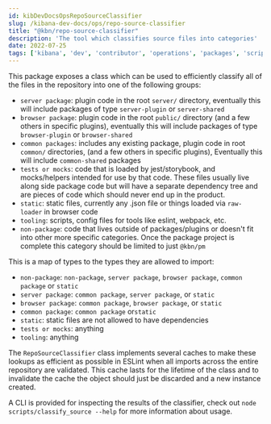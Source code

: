 ---
id: kibDevDocsOpsRepoSourceClassifier
slug: /kibana-dev-docs/ops/repo-source-classifier
title: "@kbn/repo-source-classifier"
description: 'The tool which classifies source files into categories'
date: 2022-07-25
tags: ['kibana', 'dev', 'contributor', 'operations', 'packages', 'scripts']
---

This package exposes a class which can be used to efficiently classify all of the files in the repository into one of the following groups:

- `server package`: plugin code in the root `server/` directory, eventually this will include packages of type `server-plugin` or `server-shared`
 - `browser package`: plugin code in the root `public/` directory (and a few others in specific plugins), eventually this will include packages of type `browser-plugin` or `browser-shared`
 - `common packages`: includes any existing package, plugin code in root `common/` directories, (and a few others in specific plugins), Eventually this will include `common-shared` packages
 - `tests or mocks`: code that is loaded by jest/storybook, and mocks/helpers intended for use by that code. These files usually live along side package code but will have a separate dependency tree and are pieces of code which should never end up in the product.
 - `static`: static files, currently any .json file or things loaded via `raw-loader` in browser code
 - `tooling`: scripts, config files for tools like eslint, webpack, etc. 
 - `non-package`: code that lives outside of packages/plugins or doesn't fit into other more specific categories. Once the package project is complete this category should be limited to just `@kbn/pm`

This is a map of types to the types they are allowed to import:
 - `non-package`: `non-package`, `server package`, `browser package`, `common package` or `static`
 - `server package`: `common package`, `server package`, or `static`
 - `browser package`: `common package`, `browser package`, or `static`
 - `common package`: `common package` or`static`
 - `static`: static files are not allowed to have dependencies
 - `tests or mocks`: anything
 - `tooling`: anything

The `RepoSourceClassifier` class implements several caches to make these lookups as efficient as possible in ESLint when all imports across the entire repository are validated. This cache lasts for the lifetime of the class and to invalidate the cache the object should just be discarded and a new instance created.

A CLI is provided for inspecting the results of the classifier, check out `node scripts/classify_source --help` for more information about usage.